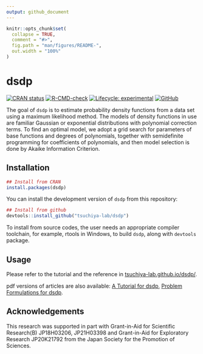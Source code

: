```yaml
---
output: github_document
---
```


<!-- README.md is generated from README.Rmd. Please edit that file -->

```r
knitr::opts_chunk$set(
  collapse = TRUE,
  comment = "#>",
  fig.path = "man/figures/README-",
  out.width = "100%"
)
```

# dsdp

<!-- badges: start -->
[![CRAN status](https://www.r-pkg.org/badges/version/dsdp)](https://CRAN.R-project.org/package=dsdp)
[![R-CMD-check](https://github.com/tsuchiya-lab/dsdp/actions/workflows/R-CMD-check.yaml/badge.svg)](https://github.com/tsuchiya-lab/dsdp/actions/workflows/R-CMD-check.yaml)
[![Lifecycle: experimental](https://img.shields.io/badge/lifecycle-experimental-orange.svg)](https://lifecycle.r-lib.org/articles/stages.html#experimental)
[![GitHub](https://img.shields.io/github/license/tsuchiya-lab/dsdp)](https://github.com/tsuchiya-lab/dsdp/blob/main/LICENSE.md)
<!-- badges: end -->

The goal of `dsdp` is to estimate probability density
functions from a data set using a maximum likelihood method.
The models of density functions in use are familiar Gaussian 
or exponential distributions with polynomial correction terms.
To find an optimal model, we adopt a grid search for parameters of base functions
and degrees of polynomials,
together with semidefinite programming for coefficients of polynomials, and
then model selection is done by Akaike Information Criterion.

## Installation

```r
## Install from CRAN
install.packages(dsdp)
```

You can install the development version of `dsdp` from this repository:
```r
## Install from github
devtools::install_github("tsuchiya-lab/dsdp")
```
To install from source codes, the user needs an appropriate compiler toolchain,
for example, rtools in Windows, to build `dsdp`, along with `devtools` package.

## Usage
Please refer to the tutorial and the reference in 
[tsuchiya-lab.github.io/dsdp/](https://tsuchiya-lab.github.io/dsdp/).

pdf versions of articles are also available:
[A Tutorial for dsdp](https://github.com/tsuchiya-lab/dsdp/blob/main/doc/Tutorial.pdf), 
[Problem Formulations for dsdp](https://github.com/tsuchiya-lab/dsdp/blob/main/doc/ProblemFormulations.pdf).

## Acknowledgements
This research was supported in part with Grant-in-Aid for Scientific Research(B)
JP18H03206, JP21H03398
and
Grant-in-Aid for Exploratory Research JP20K21792 
from the Japan Society for the Promotion of Sciences.

